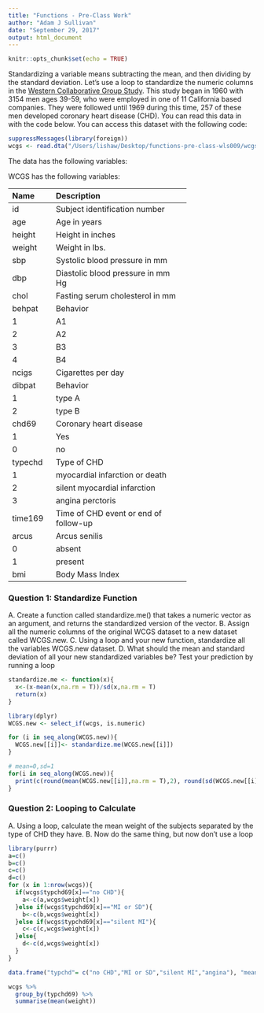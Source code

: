 ```yaml
---
title: "Functions - Pre-Class Work"
author: "Adam J Sullivan"
date: "September 29, 2017"
output: html_document
---
```


```r
knitr::opts_chunk$set(echo = TRUE)
```








Standardizing a variable means subtracting the mean, and then dividing by the standard deviation. Let’s use a loop to standardize the numeric columns in the [Western Collaborative Group Study](https://clinicaltrials.gov/ct2/show/NCT00005174). This study began in 1960 with 3154 men ages 39-59, who were employed in one of 11 California based companies. They were followed until 1969 during this time, 257 of these men developed coronary heart disease (CHD). You can read this data in with the code below. You can access this dataset with the following code:

```R

suppressMessages(library(foreign))
wcgs <- read.dta("/Users/lishaw/Desktop/functions-pre-class-wls009/wcgs2.dta")
```

The data has the following variables:



WCGS has the following variables:

-----------------------------------------------------------
Name    Description
------- -------------------------------------------
id      Subject identification number

age     Age in years

height  Height in inches

weight  Weight in lbs.

sbp     Systolic blood pressure in mm 

dbp     Diastolic blood pressure in mm Hg

chol    Fasting serum cholesterol in mm 

behpat  Behavior

  1       A1

  2       A2

  3       B3

  4       B4

ncigs   Cigarettes per day

dibpat  Behavior

1       type A

2       type B

chd69   Coronary heart disease

1       Yes

0       no

typechd Type of CHD

1       myocardial infarction or death

2       silent myocardial infarction

3       angina perctoris

time169 Time of CHD event or end of follow-up

arcus   Arcus senilis

0       absent

1       present

bmi     Body Mass Index
-----------------------------------------------------------




### Question 1: Standardize Function

A. Create a function called standardize.me() that takes a numeric vector as an argument, and returns the standardized version of the vector. 
B. Assign all the numeric columns of the original WCGS dataset to a new dataset called WCGS.new.
C. Using a loop and your new function, standardize all the variables WCGS.new dataset.
D. What should the mean and standard deviation of all your new standardized variables be? Test your prediction by running a loop

```r
standardize.me <- function(x){
  x<-(x-mean(x,na.rm = T))/sd(x,na.rm = T)
  return(x)
}

library(dplyr)
WCGS.new <- select_if(wcgs, is.numeric)

for (i in seq_along(WCGS.new)){
  WCGS.new[[i]]<- standardize.me(WCGS.new[[i]])
}

# mean=0,sd=1
for(i in seq_along(WCGS.new)){
  print(c(round(mean(WCGS.new[[i]],na.rm = T),2), round(sd(WCGS.new[[i]],na.rm = T),2)))
}

```



### Question 2: Looping to Calculate

A. Using a loop, calculate the mean weight of the subjects separated by the type of CHD they have.
B. Now do the same thing, but now don’t use a loop
```r
library(purrr)
a=c()
b=c()
c=c()
d=c()
for (x in 1:nrow(wcgs)){
  if(wcgs$typchd69[x]=="no CHD"){
    a<-c(a,wcgs$weight[x])
  }else if(wcgs$typchd69[x]=="MI or SD"){
    b<-c(b,wcgs$weight[x])
  }else if(wcgs$typchd69[x]=="silent MI"){
    c<-c(c,wcgs$weight[x])
  }else{
    d<-c(d,wcgs$weight[x])
  }
}

data.frame("typchd"= c("no CHD","MI or SD","silent MI","angina"), "mean_weight"=map_dbl(list(a,b,c,d),mean))

wcgs %>%
  group_by(typchd69) %>%
  summarise(mean(weight))
```


